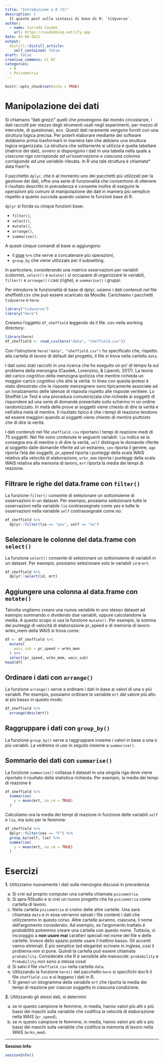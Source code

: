 ```yaml
---
title: "Introduzione a R (5)"
description: |
  Il quinto post sulla sintassi di base di R: `tidyverse`.
author:
  - name: Corrado Caudek
    url: https://caudekblog.netlify.app
date: 03-08-2021
output:
  distill::distill_article:
    self_contained: false
draft: false
creative_commons: CC BY
categories:
  - R
  - Psicometria
---
```



```r
knitr::opts_chunk$set(echo = TRUE)
```


# Manipolazione dei dati

Si chiamano “dati grezzi” quelli che provengono dal mondo circostanze, i dati raccolti per mezzo degli strumenti usati negli esperimenti, per mezzo di interviste, di questionari, ecc. 
Questi dati raramente vengono forniti con una struttura logica precisa. 
Per poterli elaborare mediante dei software dobbiamo prima trasformarli in maniera tale che abbiano una struttura logica organizzata. 
La struttura che solitamente si utilizza è quella tabellare (matrice dei dati), ovvero si dispongono i dati in una tabella nella quale a *ciascuna riga corrisponde ad un'osservazione e ciascuna colonna corrisponde ad una variabile* rilevata. 
In R una tale struttura è chiamata* data fram*e.

Il pacchetto `dplyr`, che è al momento uno dei pacchetti più utilizzati per la gestione dei dati, offre una serie di funzionalità che consentono di ottenere il risultato descritto in precedenza e consente inoltre di eseguire le operazioni più comuni di manipolazione dei dati in maniera più semplice rispetto a quanto succeda quando usiamo le funzioni base di R.

`dplyr` si fonda su cinque funzioni base: 

- `filter()`, 
- `select()`, 
- `mutate()`, 
- `arrange()`,
- `summarise()`. 

A questi cinque comandi di base si aggiungono

- il [pipe](https://uc-r.github.io/pipe) `%>%` che serve a concatenare più operazioni, 
- `group_by` che viene utilizzato per il subsetting.

In particolare, considerando una matrice osservazioni per variabili (colonne), `select()` e `mutate()` si occupano di organizzare le variabili, `filter()` e `arrange()` i casi (righe), e `summarise()` i gruppi.

Per introdurre le funzionalità di base di dplyr, usiamo i dati contenuti nel file sheffield.csv che può essere scaricato da Moodle.
Carichiamo i pacchetti `tidyverse` e `here`: 

```r
library("tidyverse")
library("here")
```

Creiamo l’oggetto `df_sheffield` leggendo da il file .csv nella working directory:

```r
library(here)
df_sheffield <- read_csv(here("data", "sheffield.csv"))
```

Con l'istruzione `here("data", "sheffield.csv")` ho specificato che, rispetto alla cartella di lavoro di default del progetto, il file si trova nella cartella `data`. 

I dati sono stati raccolti in una ricerca che ho eseguito un po' di tempo fa sul problema della menzogna (Caudek, Lorenzino, & Liperoti, 2017). 
La teoria del carico cognitivo della menzogna ipotizza che mentire richieda un maggior carico cognitivo che dire la verità. In linea con questa ipotesi è stato dimostrato che le risposte menzognere sono tipicamente associate ad un innalzamento delle latenze di risposta rispetto alle risposte veritiere. Lo Sheffild Lie Test è una procedura comuterizzata che richiede ai soggetti di rispondere ad una serie di domande presentate sullo schermo in un ordine randomizzato. In metà delle prove ai soggetti viene chiesto di dire la verità e nell’altra metà di mentire. Il risultato tipico è che i tempi di reazione tendono ad essere maggiori quando ai soggetti viene chiesto di mentire piuttosto che di dire la verità.

I dati contenuti nel file `sheffield.csv` riportano i tempi di reazione medi di 75 soggetti. Nel file sono contenute le seguenti variabili: `lie` indica se la consegna era di mentire o di dire la verità, `self` distingue le domande riferite al soggetto dalle domande riferite ad un estraneo, `sex` riporta il genere, `age` riporta l’età dei soggetti, pr_speed riporta i punteggi della scala WAIS relativa alla velocità di elaborazione, `wrkn_mem` riporta i punteggi della scala WAIS relativa alla memoria di lavoro, `mrt` riporta la media dei tempi di reazione.

## Filtrare le righe del data.frame con `filter()`

La funzione `filter()` consente di selezionare un sottoinsieme di osservazioni in un dataset. Per esempio, possiamo selezionare tutte le osservazioni nella variabile `lie` contrassegnate come yes e tutte le osservazioni nella variabile `self` contrassegnate come no:

```r
df_sheffield %>% 
  dplyr::filter(lie == "yes", self == "no")
```

## Selezionare le colonne del data.frame con `select()`

La funzione `select()` consente di selezionare un sottoinsieme di variabili in un dataset. 
Per esempio, possiamo selezionare solo le variabili `id` e `mrt`:

```r
df_sheffield %>% 
  dplyr::select(id, mrt)
```

## Aggiungere una colonna al data.frame con `mutate()`

Talvolta vogliamo creare una nuova variabile in uno stesso dataset ad esempio sommando o dividendo due variabili, oppure calcolandone la media. 
A questo scopo si usa la funzione `mutate()`. 
Per esempio, la somma dei punteggi di velocità di elaborazione pr_speed e di memoria di lavoro wrkn_mem della WAIS si trova come:

```r
df <- df_sheffield %>%
  mutate(
    wais_sub = pr_speed + wrkn_mem
  ) %>%
  select(pr_speed, wrkn_mem, wais_sub)
head(df)
```

## Ordinare i dati con `arrange()`

La funzione `arrange()` serve a ordinare i dati in base ai valori di una o più variabili. 
Per esempio, possiamo ordinare la variabile `mrt` dal valore più alto al più basso in questo modo:

```r
df_sheffield %>% 
  arrange(desc(mrt))
```

## Raggruppare i dati con `group_by()`

La funzione `group_by()` serve a raggruppare insieme i valori in base a una o più variabili.
La vedremo in uso in seguito insieme a `summarise()`.

## Sommario dei dati con `summarise()`

La funzione `summarise()` collassa il dataset in una singola riga dove viene riportato il risultato della statistica richiesta. 
Per esempio, la media dei tempi di reazione è

```r
df_sheffield %>% 
  summarise(
    y = mean(mrt, na.rm = TRUE) 
  )
```

Calcoliamo ora la media dei tempi di reazione in funzione delle variabili `self` e `lie`, ma solo per le femmine:

```r
df_sheffield %>% 
  dplyr::filter(sex == "F") %>% 
  group_by(self, lie) %>% 
  summarise(
    y = mean(mrt, na.rm = TRUE) 
  )
```


# Esercizi

__1.__ Utilizziamo nuovamente i dati sulla menzogna discussi in precedenza.

a) Si crei sul proprio computer una cartella chiamata `psicometria`. 
a) Si apra RStudio e si crei un nuovo progetto che ha `psicometria` come cartella di lavoro. 
a) Nella cartella `psicometria` si creino delle altre cartelle. Una sarà chiamata `data` e in essa verranno salvati i file contenti i dati che utilizzeremo in questo corso. Altre cartelle avranno, ciascuna, il nome dell'argomento considerato.  Ad esempio, se l'argomento trattato è *probabilità* potremmo creare una cartella con questo nome. Tuttavia, vi incoraggio a **non usare mai** caratteri speciali nel nome dei file e delle cartelle. Invece dello spazio potete usare il trattino basso. Gli accenti vanno eliminati.  È più semplice (ed elegante) scrivere in inglese, così il problema non si pone.  Quindi la cartella può essere chiamata `probability`.
Considerate che R è sensibile alle maiuscole: `probability` e `Probability` non sono a stessa cosa!
a) Si salvi il file `sheffield.csv` nella cartella `data`. 
a) Utilizzando la funzione `here()` del pacchetto `here` si specifichi dov'è il file `sheffield.csv` e si leggano i dati in R. 
a) Si generi un istogramma della variabile `mrt` che riporta la media dei tempi di reazione per ciascun soggetto in ciascuna condizione.

__2.__ Utilizzando gli stessi dati, si determini 

a) se in questo campione le femmine, in media, hanno valori più alti o più bassi dei maschi sulla variabile che codifica la velocità di elaborazione nella WAIS (`pr_speed`);
a) se in questo campione le femmine, in media, hanno valori più alti o più bassi dei maschi sulla variabile che codifica la memoria di lavoro nella WAIS (`wrkn_mem`).


-----

**Session Info**:

```r
sessionInfo()
```


